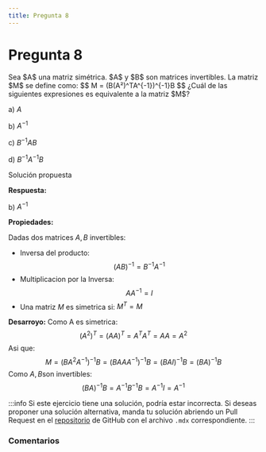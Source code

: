 ```yaml
---
title: Pregunta 8
---
```



# Pregunta 8

<div className="exercise">
Sea $A$ una matriz simétrica. $A$ y $B$ son matrices invertibles. La matriz $M$ se define como:
$$
M = (B(A²)^TA^{-1})^{-1}B
$$
¿Cuál de las siguientes expresiones es equivalente a la matriz $M$?

a) $A$

b) $A^{-1}$

c) $B^{-1}AB$

d) $B^{-1}A^{-1}B$
</div>

<MDXDetails>
<summary>Solución propuesta</summary>

<div className="exercise">

**Respuesta:**

b) $A^{-1}$

**Propiedades:**

Dadas dos matrices $A,B$ invertibles:

- Inversa del producto:
$$
(AB)^{-1}=B^{-1}A^{-1}
$$
- Multiplicacion por la Inversa:
$$
AA^{-1} = I
$$
- Una matriz $M$ es simetrica si: $M^T = M$

**Desarroyo:**
Como A es simetrica:
$$
(A^2)^T=(AA)^T=A^TA^T=AA=A^2
$$
Asi que:
$$
M=(BA^2A^{−1})^{−1} B = (BAAA^{−1})^{−1} B = (BAI)^{−1} B = (BA)^{−1} B
$$
Como $A,B$son invertibles:
$$
(BA)^{−1} B = A^{-1}B^{-1}B = A^{-1}I = A^{-1}
$$
</div>

:::info
Si este ejercicio tiene una solución, podría estar incorrecta. Si deseas proponer una solución alternativa, manda tu solución abriendo
un Pull Request en el [repositorio](https://github.com/crow-rojas/apuntes-fundamentals/pulls) de GitHub con el archivo
`.mdx` correspondiente.
:::

</MDXDetails>

### Comentarios

<Disqus
  url="https://crow-rojas.github.io/apuntes-fundamentals/docs/mathematics/linear-algebra/exercises/2024-2/p08"
  identifier="docs/mathematics/linear-algebra/exercises/2024-2/p08"
  title="2024-2 Álgebra Lineal - Pregunta 08"
/>
